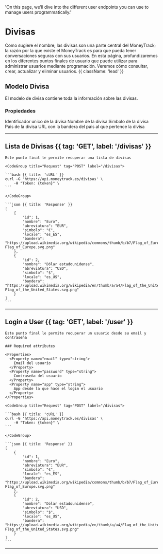   'On this page, we’ll dive into the different user endpoints you can use to manage users programmatically.'

# Divisas

Como sugiere el nombre, las divisas son una parte central del MoneyTrack; la razón por la que existe el MoneyTrack es para que pueda tener conversaciones seguras con sus usuarios. En esta página, profundizaremos en los diferentes puntos finales de usuario que puede utilizar para administrar usuarios mediante programación. Veremos cómo consultar, crear, actualizar y eliminar usuarios. {{ className: 'lead' }}

## Modelo Divisa

El modelo de divisa contiene toda la información sobre las divisas.

### Propiedades

<Properties>
  <Property name="id" type="int">
    Identificador unico de la divisa
  </Property>
  <Property name="nombre" type="string">
    Nombre de la divisa
  </Property>
  <Property name="simbolo" type="string">
    Simbolo de la divisa
  </Property>
  <Property name="locale" type="string">
    Pais de la divisa
  </Property>
  <Property name="bandera" type="string">
    URL con la bandera del pais al que pertence la divisa
  </Property>
</Properties>

---

## Lista de Divisas {{ tag: 'GET', label: '/divisas' }}

<Row>
  <Col>

    Este punto final le permite recuperar una lista de divisas

  </Col>
  <Col sticky>

    <CodeGroup title="Request" tag="POST" label="/divisas">

    ```bash {{ title: 'cURL' }}
    curl -G 'https://api.moneytrack.es/divisas' \
        -H "Token: {token}" \
    ```

    </CodeGroup>

    ```json {{ title: 'Response' }}
    [
        {
            "id": 1,
            "nombre": "Euro",
            "abreviatura": "EUR",
            "simbolo": "€",
            "locale": "es_ES",
            "bandera": "https://upload.wikimedia.org/wikipedia/commons/thumb/b/b7/Flag_of_Europe.svg/1200px-Flag_of_Europe.svg.png"
        },
        {
            "id": 2,
            "nombre": "Dólar estadounidense",
            "abreviatura": "USD",
            "simbolo": "$",
            "locale": "es_US",
            "bandera": "https://upload.wikimedia.org/wikipedia/en/thumb/a/a4/Flag_of_the_United_States.svg/1920px-Flag_of_the_United_States.svg.png"
        }
    ]
    ```

  </Col>
</Row>

---

## Login a User {{ tag: 'GET', label: '/user' }}

<Row>
  <Col>

    Este punto final le permite recuperar un usuario desde su email y contraseña

    ### Required attributes

    <Properties>
      <Property name="email" type="string">
        Email del usuario
      </Property>
      <Property name="password" type="string">
        Contraseña del usuario
      </Property>
      <Property name="app" type="string">
        App desde la que hace el login el usuario
      </Property>
    </Properties>

  </Col>
  <Col sticky>

    <CodeGroup title="Request" tag="POST" label="/divisas">

    ```bash {{ title: 'cURL' }}
    curl -G 'https://api.moneytrack.es/divisas' \
        -H "Token: {token}" \
    ```

    </CodeGroup>

    ```json {{ title: 'Response' }}
    [
        {
            "id": 1,
            "nombre": "Euro",
            "abreviatura": "EUR",
            "simbolo": "€",
            "locale": "es_ES",
            "bandera": "https://upload.wikimedia.org/wikipedia/commons/thumb/b/b7/Flag_of_Europe.svg/1200px-Flag_of_Europe.svg.png"
        },
        {
            "id": 2,
            "nombre": "Dólar estadounidense",
            "abreviatura": "USD",
            "simbolo": "$",
            "locale": "es_US",
            "bandera": "https://upload.wikimedia.org/wikipedia/en/thumb/a/a4/Flag_of_the_United_States.svg/1920px-Flag_of_the_United_States.svg.png"
        }
    ]
    ```

  </Col>
</Row>

---
